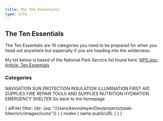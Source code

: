 ```yaml
---
title: The Ten Essentials
type: info
---
```



<SEO title="The Ten Essentials" />

## The Ten Essentials

The Ten Essentials are 10 categories you need to be prepared for when you head out anywhere but especially if you are heading into the wilderness.

My list below is based of the National Park Service list found here: <a href="https://www.nps.gov/articles/10essentials.htm" target="_blank">NPS.gov: Article: Ten Essentials</a>

### Categories

<ListGroup as="ol" numbered>
  <ListGroup.Item as="li">
    NAVIGATION <Icon icons={props.data} name="compass-svgrepo-com" alt="compass"/>
  </ListGroup.Item>
  <ListGroup.Item as="li">SUN PROTECTION</ListGroup.Item>
  <ListGroup.Item as="li">INSULATION</ListGroup.Item>
  <ListGroup.Item as="li">ILLUMINATION</ListGroup.Item>
  <ListGroup.Item as="li">FIRST AID SUPPLIES</ListGroup.Item>
  <ListGroup.Item as="li">FIRE</ListGroup.Item>
  <ListGroup.Item as="li">REPAIR TOOLS AND SUPPLIES</ListGroup.Item>
  <ListGroup.Item as="li">NUTRITION</ListGroup.Item>
  <ListGroup.Item as="li">HYDRATION</ListGroup.Item>
  <ListGroup.Item as="li">EMERGENCY SHELTER</ListGroup.Item>
</ListGroup>


<Link to="/">Go back to the homepage</Link>

  {
    allFile(
      filter: {dir: {eq: "/Users/kevindreyer/Dev/projects/peak-hiker/src/images/icons"}}
    ) {
      nodes {
        name
        publicURL
      }
    }
  }
`
